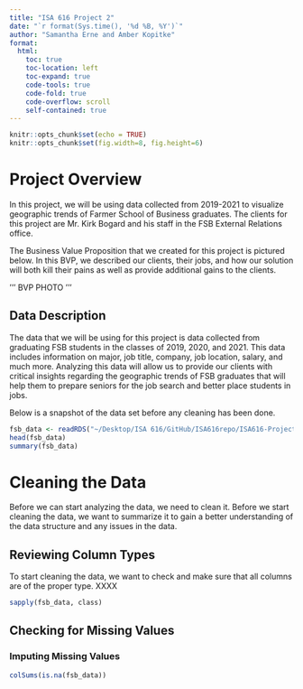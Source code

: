 ```yaml
---
title: "ISA 616 Project 2"
date: "`r format(Sys.time(), '%d %B, %Y')`"
author: "Samantha Erne and Amber Kopitke"
format:
  html:
    toc: true
    toc-location: left
    toc-expand: true
    code-tools: true 
    code-fold: true
    code-overflow: scroll
    self-contained: true
---
```


```r
knitr::opts_chunk$set(echo = TRUE)
knitr::opts_chunk$set(fig.width=8, fig.height=6)
```

# Project Overview

In this project, we will be using data collected from 2019-2021 to visualize geographic trends of Farmer School of Business graduates. The clients for this project are Mr. Kirk Bogard and his staff in the FSB External Relations office. 

The Business Value Proposition that we created for this project is pictured below. In this BVP, we described our clients, their jobs, and how our solution will both kill their pains as well as provide additional gains to the clients. 

'''
BVP PHOTO
'''

## Data Description

The data that we will be using for this project is data collected from graduating FSB students in the classes of 2019, 2020, and 2021. This data includes information on major, job title, company, job location, salary, and much more. Analyzing this data will allow us to provide our clients with critical insights regarding the geographic trends of FSB graduates that will help them to prepare seniors for the job search and better place students in jobs.

Below is a snapshot of the data set before any cleaning has been done. 

```r
fsb_data <- readRDS("~/Desktop/ISA 616/GitHub/ISA616repo/ISA616-Project2-Group1/FSB_BI_Survey_2019_2021.rds")
head(fsb_data)
summary(fsb_data)
```

# Cleaning the Data

Before we can start analyzing the data, we need to clean it. Before we start cleaning the data, we want to summarize it to gain a better understanding of the data structure and any issues in the data.

## Reviewing Column Types

To start cleaning the data, we want to check and make sure that all columns are of the proper type. XXXX

```r
sapply(fsb_data, class)
```


## Checking for Missing Values

### Imputing Missing Values

```r
colSums(is.na(fsb_data))
```
